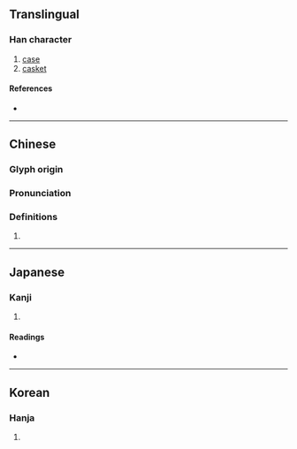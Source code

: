 {{character info/new}}
==Translingual==

===Han character===
{{Han char|rn=22|rad=匚|as=15|sn=17|four=|canj=SGWC|ids=⿷匚賣}}

# [[case]]
# [[casket]]

====References====
* {{Han ref|kx=0154.300|dkj=02662|dj=0347.020|hdz=10090.130|uh=5335|ud=21301}}

----

==Chinese==
{{zh-forms}}

===Glyph origin===
{{Han etym}}
{{Han compound|匚|𧶠|c1=s|c2=p|ls=psc}}

===Pronunciation===
{{zh-pron
|m=dú
|mc=y
|oc=y
|cat=
}}

===Definitions===
{{zh-hanzi}}

# {{rfdef|zh}}

----

==Japanese==

===Kanji===
{{ja-kanji|grade=|rs=匚15}}

# {{rfdef|ja|sort=匚15}}

====Readings====
* {{ja-readings|on=とく,どく|kun=ひつ,はこ}}

----

==Korean==

===Hanja===
{{ko-hanja|독}}

# {{rfdef|ko|sort=匚15}}
